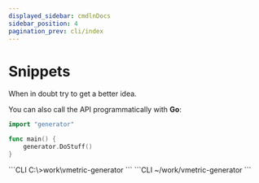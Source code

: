 ```yaml
---
displayed_sidebar: cmdlnDocs
sidebar_position: 4
pagination_prev: cli/index
---
```




# Snippets

When in doubt try
<CLISnippet />
to get a better idea.

You can also call the API programmatically with **Go**:

```GO title="/usr/src/pipes/main.go"
import "generator"

func main() {
	generator.DoStuff()
}
```

<Tabs>
	<TabItem value="windows-snippet" label="Windows" default>
	```CLI
	C:\>work\vmetric-generator <flags>
	```
	</TabItem>
	<TabItem value="linux-snippet" label="Linux">
	```CLI
	~/work/vmetric-generator <flags>
	```
	</TabItem>
</Tabs>